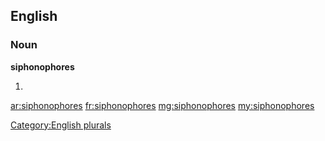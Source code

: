 ==English==

===Noun===
'''siphonophores'''

# {{plural of|[[siphonophore]]}}

[[Category:English plurals]]

[[ar:siphonophores]]
[[fr:siphonophores]]
[[mg:siphonophores]]
[[my:siphonophores]]